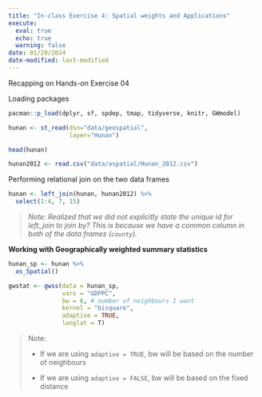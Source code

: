 ```yaml
---
title: "In-class Exercise 4: Spatial weights and Applications"
execute:
  eval: true
  echo: true
  warning: false
date: 01/29/2024
date-modified: last-modified
---
```


Recapping on Hands-on Exercise 04

Loading packages

```r
pacman::p_load(dplyr, sf, spdep, tmap, tidyverse, knitr, GWmodel)
```

```r
hunan <- st_read(dsn="data/geospatial",
                 layer="Hunan")
```

```r
head(hunan)
```

```r
hunan2012 <- read.csv("data/aspatial/Hunan_2012.csv")
```

Performing relational join on the two data frames

```r
hunan <- left_join(hunan, hunan2012) %>%
  select(1:4, 7, 15)
```

> *Note: Realized that we did not explicitly state the unique id for left_join to join by? This is because we have a common column in both of the data frames (`county`).*

**Working with Geographically weighted summary statistics**

```r
hunan_sp <- hunan %>%
  as_Spatial()
```

```r
gwstat <- gwss(data = hunan_sp,
               vars = "GDPPC",
               bw = 6, # number of neighbours I want
               kernel = "bisquare",
               adaptive = TRUE,
               longlat = T)
```

> Note:
>
> -   If we are using `adaptive = TRUE`, bw will be based on the number of neighbours
>
> -   If we are using `adaptive = FALSE`, bw will be based on the fixed distance
